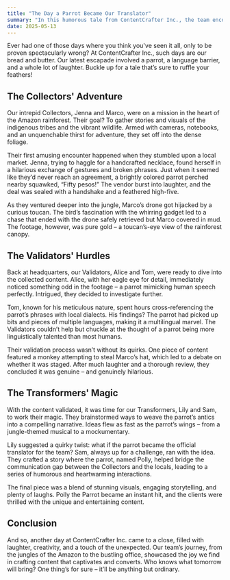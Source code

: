 ```yaml
---
title: "The Day a Parrot Became Our Translator"
summary: "In this humorous tale from ContentCrafter Inc., the team encounters a multilingual parrot in the Amazon rainforest. The Collectors, Jenna and Marco, navigate amusing challenges, including a parrot haggling at a market and a toucan hijacking a drone. Back at headquarters, Validators Alice and Tom uncover the parrot's linguistic talents, leading to laughter and meticulous validation. Transformers Lily and Sam creatively turn the adventure into a captivating story, featuring the parrot as an official translator. The team's journey highlights the joy and unexpected moments in crafting engaging content."
date: 2025-05-13
---
```


Ever had one of those days where you think you've seen it all, only to be proven spectacularly wrong? At ContentCrafter Inc., such days are our bread and butter. Our latest escapade involved a parrot, a language barrier, and a whole lot of laughter. Buckle up for a tale that’s sure to ruffle your feathers!

## The Collectors' Adventure

Our intrepid Collectors, Jenna and Marco, were on a mission in the heart of the Amazon rainforest. Their goal? To gather stories and visuals of the indigenous tribes and the vibrant wildlife. Armed with cameras, notebooks, and an unquenchable thirst for adventure, they set off into the dense foliage.

Their first amusing encounter happened when they stumbled upon a local market. Jenna, trying to haggle for a handcrafted necklace, found herself in a hilarious exchange of gestures and broken phrases. Just when it seemed like they’d never reach an agreement, a brightly colored parrot perched nearby squawked, “Fifty pesos!” The vendor burst into laughter, and the deal was sealed with a handshake and a feathered high-five.

As they ventured deeper into the jungle, Marco’s drone got hijacked by a curious toucan. The bird’s fascination with the whirring gadget led to a chase that ended with the drone safely retrieved but Marco covered in mud. The footage, however, was pure gold – a toucan’s-eye view of the rainforest canopy.

## The Validators' Hurdles

Back at headquarters, our Validators, Alice and Tom, were ready to dive into the collected content. Alice, with her eagle eye for detail, immediately noticed something odd in the footage – a parrot mimicking human speech perfectly. Intrigued, they decided to investigate further.

Tom, known for his meticulous nature, spent hours cross-referencing the parrot’s phrases with local dialects. His findings? The parrot had picked up bits and pieces of multiple languages, making it a multilingual marvel. The Validators couldn’t help but chuckle at the thought of a parrot being more linguistically talented than most humans.

Their validation process wasn’t without its quirks. One piece of content featured a monkey attempting to steal Marco’s hat, which led to a debate on whether it was staged. After much laughter and a thorough review, they concluded it was genuine – and genuinely hilarious.

## The Transformers' Magic

With the content validated, it was time for our Transformers, Lily and Sam, to work their magic. They brainstormed ways to weave the parrot’s antics into a compelling narrative. Ideas flew as fast as the parrot’s wings – from a jungle-themed musical to a mockumentary.

Lily suggested a quirky twist: what if the parrot became the official translator for the team? Sam, always up for a challenge, ran with the idea. They crafted a story where the parrot, named Polly, helped bridge the communication gap between the Collectors and the locals, leading to a series of humorous and heartwarming interactions.

The final piece was a blend of stunning visuals, engaging storytelling, and plenty of laughs. Polly the Parrot became an instant hit, and the clients were thrilled with the unique and entertaining content.

## Conclusion

And so, another day at ContentCrafter Inc. came to a close, filled with laughter, creativity, and a touch of the unexpected. Our team’s journey, from the jungles of the Amazon to the bustling office, showcased the joy we find in crafting content that captivates and converts. Who knows what tomorrow will bring? One thing’s for sure – it’ll be anything but ordinary.
